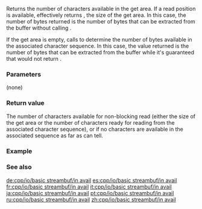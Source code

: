 {{cpp/io/basic_streambuf/title|in_avail}}
{{cpp/io/basic_streambuf/navbar}}
{{ddcl | 1=
std::streamsize in_avail();
}}

Returns the number of characters available in the get area. If a read position is available, effectively returns {{c|egptr() - gptr()}}, the size of the get area. In this case, the number of bytes returned is the number of bytes that can be extracted from the buffer without calling {{lc|underflow()}}.

If the get area is empty, calls {{lc|showmanyc()}} to determine the number of bytes available in the associated character sequence. In this case, the value returned is the number of bytes that can be extracted from the buffer while it's guaranteed that {{lc|underflow()}} would not return {{tt|Traits::eof}}.

===Parameters===
(none)

===Return value===
The number of characters available for non-blocking read (either the size of the get area or the number of characters ready for reading from the associated character sequence), or {{c|-1}} if no characters are available in the associated sequence as far as {{lc|showmanyc()}} can tell.

===Example===
{{example|
 | code=
 | output=
}}

===See also===
{{dsc begin}}
{{dsc inc | cpp/io/basic_filebuf/dsc showmanyc}}
{{dsc inc | cpp/io/basic_istream/dsc readsome}}
{{dsc end}}

[[de:cpp/io/basic streambuf/in avail]]
[[es:cpp/io/basic streambuf/in avail]]
[[fr:cpp/io/basic streambuf/in avail]]
[[it:cpp/io/basic streambuf/in avail]]
[[ja:cpp/io/basic streambuf/in avail]]
[[pt:cpp/io/basic streambuf/in avail]]
[[ru:cpp/io/basic streambuf/in avail]]
[[zh:cpp/io/basic streambuf/in avail]]